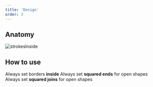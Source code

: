 ```yaml
---
title: 'Design'
order: 3
---
```


## Anatomy

![strokesInside](StrokesInside.png)

## How to use

<HintItem>
    Always set borders <b>inside</b>
</HintItem>
<HintItem>
    Always set <b>squared ends</b> for open shapes
</HintItem>
<HintItem>
    Always set <b>squared joins</b> for open shapes
</HintItem>
